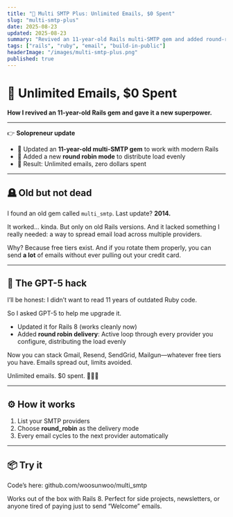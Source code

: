 ```yaml
---
title: "💌 Multi SMTP Plus: Unlimited Emails, $0 Spent"
slug: "multi-smtp-plus"
date: 2025-08-23
updated: 2025-08-23
summary: "Revived an 11-year-old Rails multi-SMTP gem and added round-robin delivery to spread load across free tiers."
tags: ["rails", "ruby", "email", "build-in-public"]
headerImage: "/images/multi-smtp-plus.png"
published: true
---
```


# 💌 Unlimited Emails, $0 Spent  

**How I revived an 11-year-old Rails gem and gave it a new superpower.**  

---

👉 **Solopreneur update**  
- 🔧 Updated an **11-year-old multi-SMTP gem** to work with modern Rails  
- 🔄 Added a new **round robin mode** to distribute load evenly  
- 💸 Result: Unlimited emails, zero dollars spent  

---

## 🪦 Old but not dead  

I found an old gem called `multi_smtp`. Last update? **2014.**  

It worked… kinda. But only on old Rails versions. And it lacked something I really needed: a way to spread email load across multiple providers.  

Why? Because free tiers exist. And if you rotate them properly, you can send **a lot** of emails without ever pulling out your credit card.  

---

## 🧙 The GPT-5 hack  

I’ll be honest: I didn’t want to read 11 years of outdated Ruby code.  

So I asked GPT-5 to help me upgrade it.  

- Updated it for Rails 8 (works cleanly now)  
- Added **round robin delivery**: Active loop through every provider you configure, distributing the load evenly  

Now you can stack Gmail, Resend, SendGrid, Mailgun—whatever free tiers you have. Emails spread out, limits avoided.  

Unlimited emails. $0 spent. 💸📧🤖  

---

## ⚙️ How it works  

1. List your SMTP providers
2. Choose **round_robin** as the delivery mode
3. Every email cycles to the next provider automatically

---

## 📦 Try it

Code’s here: github.com/woosunwoo/multi_smtp

Works out of the box with Rails 8.
Perfect for side projects, newsletters, or anyone tired of paying just to send “Welcome” emails.